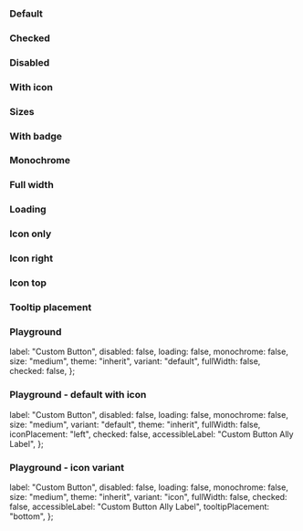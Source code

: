 
<Meta of={IcToggleButtonStories} />

<Description markdown={readme} />

### Default

<Canvas>
  <Story of={IcToggleButtonStories.Default} />
</Canvas>

### Checked

<Canvas>
  <Story of={IcToggleButtonStories.Checked} />
</Canvas>

### Disabled

<Canvas>
  <Story of={IcToggleButtonStories.Disabled} />
</Canvas>

### With icon

<Canvas>
  <Story of={IcToggleButtonStories.WithIcon} />
</Canvas>

### Sizes

<Canvas>
  <Story of={IcToggleButtonStories.Sizes} />
</Canvas>

### With badge

<Canvas>
  <Story of={IcToggleButtonStories.WithBadge} />
</Canvas>

### Monochrome

<Canvas>
  <Story of={IcToggleButtonStories.Monochrome} />
</Canvas>

### Full width

<Canvas>
  <Story of={IcToggleButtonStories.FullWidth} />
</Canvas>

### Loading

<Canvas>
  <Story of={IcToggleButtonStories.Loading} />
</Canvas>

### Icon only

<Canvas>
  <Story of={IcToggleButtonStories.IconOnly} />
</Canvas>

### Icon right

<Canvas>
  <Story of={IcToggleButtonStories.IconRight} />
</Canvas>

### Icon top

<Canvas>
  <Story of={IcToggleButtonStories.IconTop} />
</Canvas>

### Tooltip placement

<Canvas>
  <Story of={IcToggleButtonStories.TooltipPlacement} />
</Canvas>

### Playground

  label: "Custom Button",
  disabled: false,
  loading: false,
  monochrome: false,
  size: "medium",
  theme: "inherit",
  variant: "default",
  fullWidth: false,
  checked: false,
};

<Canvas>
  <Story of={IcToggleButtonStories.Playground} />
</Canvas>

### Playground - default with icon

  label: "Custom Button",
  disabled: false,
  loading: false,
  monochrome: false,
  size: "medium",
  variant: "default",
  theme: "inherit",
  fullWidth: false,
  iconPlacement: "left",
  checked: false,
  accessibleLabel: "Custom Button Ally Label",
};

<Canvas>
  <Story of={IcToggleButtonStories.PlaygroundDefaultWithIcon} />
</Canvas>

### Playground - icon variant

  label: "Custom Button",
  disabled: false,
  loading: false,
  monochrome: false,
  size: "medium",
  theme: "inherit",
  variant: "icon",
  fullWidth: false,
  checked: false,
  accessibleLabel: "Custom Button Ally Label",
  tooltipPlacement: "bottom",
};

<Canvas>
  <Story of={IcToggleButtonStories.PlaygroundIconVariant} />
</Canvas>
